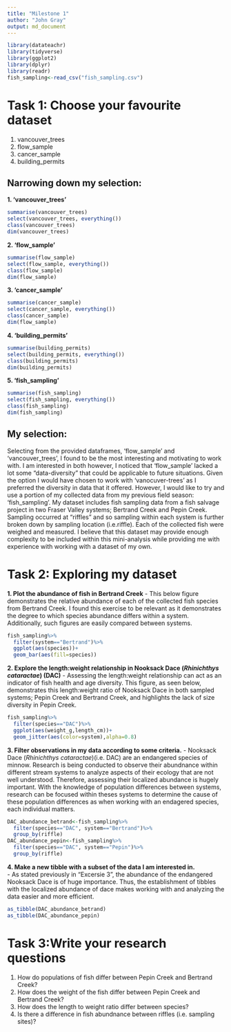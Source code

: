 ```yaml
---
title: "Milestone 1"
author: "John Gray"
output: md_document
---
```

```r
library(datateachr)
library(tidyverse)
library(ggplot2)
library(dplyr)
library(readr)
fish_sampling<-read_csv("fish_sampling.csv")
```


# Task 1: Choose your favourite dataset
  1. vancouver_trees
  2. flow_sample
  3. cancer_sample
  4. building_permits
 
## Narrowing down my selection:
  **1. 'vancouver_trees'**
```r
summarise(vancouver_trees)
select(vancouver_trees, everything())
class(vancouver_trees)
dim(vancouver_trees)
```

  **2. 'flow_sample'**
```r
summarise(flow_sample)
select(flow_sample, everything())
class(flow_sample)
dim(flow_sample)
```

  **3. 'cancer_sample'**
```r
summarise(cancer_sample)
select(cancer_sample, everything())
class(cancer_sample)
dim(flow_sample)
```

  **4. 'building_permits'**
```r
summarise(building_permits)
select(building_permits, everything())
class(building_permits)
dim(building_permits)
```

  **5. 'fish_sampling'**
```r
summarise(fish_sampling)
select(fish_sampling, everything())
class(fish_sampling)
dim(fish_sampling)
```

## My selection:
  Selecting from the provided dataframes, 'flow_sample' and 'vancouver_trees', I found to be the most interesting and motivating to work with. I am interested in both however, I noticed that 'flow_sample' lacked a lot some "data-diversity" that could be applicable to future situations. Given the option I would have chosen to work with 'vanocuver-trees' as I preferred the diversity in data that it offered. However, I would like to try and use a portion of my collected data from my previous field season: 'fish_sampling'. My dataset includes fish sampling data from a fish salvage project in two Fraser Valley systems; Bertrand Creek and Pepin Creek. Sampling occurred at "riffles" and so sampling within each system is further broken down by sampling location (i.e.riffle). Each of the collected fish were weighed and measured. I believe that this dataset may provide enough complexity to be included within this mini-analysis while providing me with experience with working with a dataset of my own.  

# Task 2: Exploring my dataset
  **1. Plot the abundance of fish in Bertrand Creek**
    - This below figure demonstrates the relative abundance of each of the collected fish species from Bertrand Creek. I found this exercise to be relevant as it demonstrates the degree to which species abundance differs within a system. Additionally, such figures are easily compared between systems.  
   
```r
fish_sampling%>%
  filter(system=="Bertrand")%>%
  ggplot(aes(species))+
  geom_bar(aes(fill=species))
```

  **2. Explore the length:weight relationship in Nooksack Dace (*Rhinichthys cataractae*) (DAC)** 
    - Assessing the length:weight relationship can act as an indicator of fish health and age diversity. This figure, as seen below, demonstrates this length:weight ratio of Nooksack Dace in both sampled systems; Pepin Creek and Bertrand Creek, and highlights the lack of size diversity in Pepin Creek.
```r
fish_sampling%>%
  filter(species=="DAC")%>%
  ggplot(aes(weight_g,length_cm))+
  geom_jitter(aes(color=system),alpha=0.8)
```

  **3. Filter observations in my data according to some criteria.**
    - Nooksack Dace (*Rhinichthys cataractae*)(i.e. DAC) are an endangered species of minnow. Research is being conducted to observe their abundnance within different stream systems to analyze aspects of their ecology that are not well understood. Therefore, assessing their localized abundance is hugely important. With the knowledge of population differences between systems, research can be focused within theses systems to determine the cause of these population differences as when working with an endagered species, each individual matters. 
```r
DAC_abundance_betrand<-fish_sampling%>%
  filter(species=="DAC", system=="Bertrand")%>%
  group_by(riffle)
DAC_abundance_pepin<-fish_sampling%>%
  filter(species=="DAC", system=="Pepin")%>%
  group_by(riffle)
```

  **4. Make a new tibble with a subset of the data I am interested in.**  
    - As stated previously in "Excersie 3", the abundance of the endangered Nooksack Dace is of huge importance. Thus, the establishment of tibbles with the localized abundance of dace makes working with and analyzing the data easier and more efficient. 
```r
as_tibble(DAC_abundance_betrand)
as_tibble(DAC_abundance_pepin)
```

# Task 3:Write your research questions
  1. How do populations of fish differ between Pepin Creek and Bertrand Creek?
  2. How does the weight of the fish differ between Pepin Creek and Bertrand Creek?
  3. How does the length to weight ratio differ between species?
  4. Is there a difference in fish abundnance between riffles (i.e. sampling sites)?
 